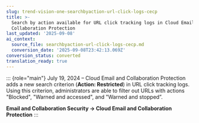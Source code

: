 ```yaml
---
slug: trend-vision-one-searchbyaction-url-click-logs-cecp
title: >-
  Search by action available for URL click tracking logs in Cloud Email and
  Collaboration Protection
last_updated: '2025-09-08'
ai_context:
  source_file: searchbyaction-url-click-logs-cecp.md
  conversion_date: '2025-09-08T23:42:13.069Z'
conversion_status: converted
translation_ready: true
---
```


::: {role="main"}
July 19, 2024 – Cloud Email and Collaboration Protection adds a new search criterion (**Action: Restricted**) in URL click tracking logs. Using this criterion, administrators are able to filter out URLs with actions "Blocked", "Warned and accessed", and "Warned and stopped”.

**Email and Collaboration Security → Cloud Email and Collaboration Protection**
:::
